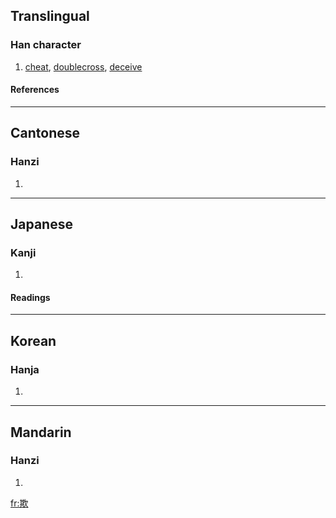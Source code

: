 ==Translingual==
===Han character===
{{Han char|rn=76|rad=欠|as=08|sn=12|four=4788<sub>2</sub>|canj=廿金弓人 (TCNO)}}
# [[cheat]], [[doublecross]], [[deceive]]
====References====
{{Han ref|kx=0568.140|dkj=16097|dj=0956.260|hdz=32142.030|uh=6B3A|ud=27450|bh=B4DB|bd=46299}}

----
==Cantonese==
===Hanzi===
{{yue-hanzi|jyut=|y=hei1}}
# {{defn|Cantonese}}

----
==Japanese==
===Kanji===
{{ja-kanji|grade=|rs=欠08}}
# {{defn|Japanese}} 
====Readings====
{{ja-readings|on=[[ぎ]] (gi), [[き]] (ki)|kun=[[あざむく]] (azamuku)}}

----
==Korean==
===Hanja===
{{ko-hanja|hangeul=기|eumhun=|rv=gi|mr=ki|y=ki}}
# {{defn|Korean}}

----
==Mandarin==
===Hanzi===
{{cmn-hanzi|pin=[[chuā]] (chua1), [[qī]] (qi1), [[xū]] (xu1)|wg=ch'ua<sup>1</sup>, ch'i<sup>1</sup>, hsü<sup>1</sup>}}
# {{defn|Mandarin}}

[[fr:欺]]